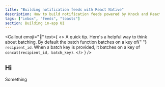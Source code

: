 ```yaml
---
title: "Building notification feeds with React Native"
description: How to build notification feeds powered by Knock and React Native.
tags: ["inbox", "feeds", "toasts"]
section: Building in-app UI
---
```



<Callout
  emoji="🌠"
  text={
    <>
      <span className="font-bold">A quick tip.</span> Here's a helpful way to
      think about batching. By default the batch function batches on a key of{" "}
      <code>recipient_id</code>. When a batch key is provided, it batches on a
      key of <code>concat(recipient_id, batch_key)</code>.
    </>
  }
/>

## Hi

Something
